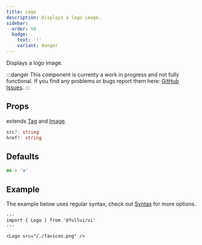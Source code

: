 ```yaml
---
title: Logo
description: Displays a logo image.
sidebar: 
  order: 50
  badge:
    text: '!'
    variant: danger
---
```


Displays a logo image.

:::danger
This component is currenty a work in progress and not fully functional. 
If you find any problems or bugs report them here: [GitHub Issues](https://github.com/fullui/ui/issues).
:::

## Props
extends [Tag](/utility/tag) and [Image](/components/image).
```ts
src?: string
href?: string
```

## Defaults
```ts
as = 'a'
```

## Example
The example below uses regular syntax, check out [Syntax](/overview/syntax) for more options.

```astro live
---
import { Logo } from '@fullui/ui'
---

<Logo src="/./favicon.png" />
```